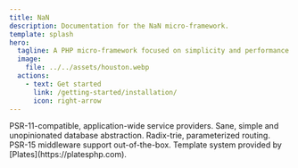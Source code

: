 ```yaml
---
title: NaN
description: Documentation for the NaN micro-framework.
template: splash
hero:
  tagline: A PHP micro-framework focused on simplicity and performance.
  image:
    file: ../../assets/houston.webp
  actions:
    - text: Get started
      link: /getting-started/installation/
      icon: right-arrow
---
```



<CardGrid>
	<Card title="Dependency Injection" icon="puzzle">
		PSR-11-compatible, application-wide service providers.
	</Card>
	<Card title="Database" icon="seti:db">
		Sane, simple and unopinionated database abstraction.
	</Card>
	<Card title="Routing" icon="rocket">
		Radix-trie, parameterized routing.
	</Card>
	<Card title="Middleware" icon="setting">
		PSR-15 middleware support out-of-the-box.
	</Card>
	<Card title="Templates" icon="document">
		Template system provided by [Plates](https://platesphp.com).
	</Card>
</CardGrid>
